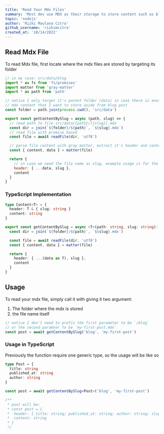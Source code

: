 ---
title: 'Read Your Mdx Files'
summary: 'Most dev use MDX as their storage to store content such as blog, well this site use mdx too, this snippet useful to read mdx files'
topic: 'nodejs'
author: 'Rizki Maulana Citra'
github_username: 'rizkimcitra'
created_at: '10/14/2022'
---

## Read Mdx File

To read Mdx file, first locate where the mdx files are stored by targeting its folder

```js
// in my case: src/data/blog
import * as fs from 'fs/promises'
import matter from 'gray-matter'
import * as path from 'path'

// notice I only target it's parent folder (data) in case there is another
// mdx content that I want to store aside from blog post
const folder = path.join(process.cwd(), 'src/data')

export const getContentBySlug = async (path, slug) => {
  // read path to file src/data/{path}/[{slug}].mdx
  const dir = join(`${folder}/${path}`, `${slug}.mdx`)
  // read file with promise based
  const file = await readFile(dir, 'utf8')

  // parse file content with gray matter, extract it's header and content
  const { content, data } = matter(file)

  return {
    // in case we need the file name as slug, example usage is for the url page
    header: { ...data, slug },
    content
  }
}
```

### TypeScript Implementation

```ts
type Content<T> = {
  header: T & { slug: string }
  content: string
}

export const getContentBySlug = async <T>(path: string, slug: string): Promise<Content<T>> => {
  const dir = join(`${folder}/${path}`, `${slug}.mdx`)

  const file = await readFile(dir, 'utf8')
  const { content, data } = matter(file)

  return {
    header: { ...(data as T), slug },
    content
  }
}
```

## Usage

To read your mdx file, simply call it with giving it two argument:

1. The folder where the mdx is stored
2. the file name itself

```js
// notice I don't need to prefix the first parameter to be `/blog`
// or the second paramter to be `my-first-post.mdx`
const post = await getContentBySlug('blog', 'my-first-post')
```

### Usage in TypeScript

Previously the function require one generic type, so the usage will be like so

```ts
type Post = {
  title: string
  published_at: string
  author: string
}

const post = await getContentBySlug<Post>('blog', 'my-first-post')

/**
 * post will be:
 * const post = {
 *  header: { title: string; published_at: string; author: string; slug: string }
 *  content: string
 * }
 */
```
